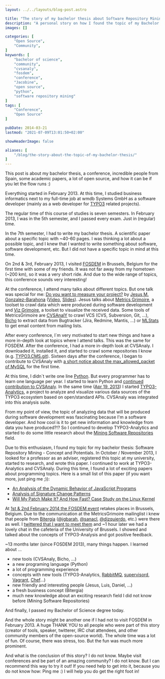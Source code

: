```yaml
---
layout: ../../layouts/blog-post.astro

title: "The story of my bachelor thesis about Software Repository Mining"
description: "A personal story on how I found the topic of my Bachelor Thesis by joining a random talk at the biggest tech and open source conference in europe."
images: []

categories: [
    "Open Source",
    "Community",
]
keywords: [
    "bachelor of science",
    "community",
    "cvsanaly",
    "fosdem",
    "conference",
    "Jacobine",
    "open source",
    "python",
    "software repository mining"
]
tags: [
    "Conference",
    "Open Source"
]

pubDate: 2014-03-21
lastmod: "2021-07-09T13:01:50+02:00"

showHeaderImage: false

aliases: [
    "/blog/the-story-about-the-topic-of-my-bachelor-thesis/"
]
---
```


This post is about my bachelor thesis, a conference, incredible people from Spain, some academic papers, a lot of open source, and how it can be if you let the flow runs :)

Everything started in February 2013.
At this time, I studied business informatics next to my full-time job at wmdb Systems GmbH as a software developer (mainly as a web developer for [TYPO3](https://typo3.org/ "TYPO3 Content Management System") related projects).

The regular time of this course of studies is seven semesters.
In February 2013, I was in the 5th semester, and I passed every exam.
Just in (regular) time.

In the 7th semester, I had to write my bachelor thesis.
A scientific paper about a specific topic with ~40-60 pages.
I was thinking a lot about a possible topic, and I knew that I wanted to write something about software, software development, etc.
But I did not have a specific topic in mind at this time.

On 2nd & 3rd, February 2013, I visited [FOSDEM](https://archive.fosdem.org/2013/ "FOSDEM Conference") in Brussels, Belgium for the first time with some of my friends.
It was not far away from my hometown (~200 km), so it was a very short ride.
And due to the wide range of topics, this conference sounds very interesting!

At the conference, I attend many talks about different topics.
But one talk was special for me: [Do you want to measure your project?](https://archive.fosdem.org/2013/schedule/event/do_you_want_to_measure_your_project/ "Do you want to measure your project? at FOSDEM") by [Jesus M. Gonzalez-Barahona](https://archive.fosdem.org/2013/schedule/speaker/jesus_m_gonzalez_barahona/ "Jesus M. Gonzalez-Barahona Speaker Profile") ([Video](https://ftp.fau.de/fosdem/2013/lightningtalks/Do_you_want_to_measure_your_project_.webm "Video of Do you want to measure your project?"), [Slides](https://speakerdeck.com/jgbarah/do-you-want-to-measure-your-project "Slides of Do you want to measure your project?")).
Jesus talks about [Metrics Grimoire](https://metricsgrimoire.github.io/ "Metrics Grimoire at GitHub"), a toolset to crawl data which were produced during software development and [Viz Grimoire](https://vizgrimoire.bitergia.org/ "Viz Grimoire at GitHub"), a toolset to visualize the received data.
Some tools of MetricsGrimoire are [CVSAnalY](https://github.com/MetricsGrimoire/CVSAnalY "CVSAnalY at GitHub") to crawl VCS (CVS, Subversion, Git, ...), [Bicho](https://github.com/MetricsGrimoire/Bicho "Bicho at GitHub") to extract data from Bugtracker (Jira, Redmine, Mantis, ...) or [MLStats](https://github.com/MetricsGrimoire/MailingListStats "MLStats at GitHub") to get email content from mailing lists.

After every conference, I`m very motivated to start new things and have a more in-depth look at topics where I attend talks.
This was the same for FOSDEM.
After the conference, I had a more in-depth look at CVSAnaly.
I downloaded it, installed it, and started to crawl some repositories I know (e.g. [TYPO3.CMS.git](https://git.typo3.org/Packages/TYPO3.CMS.git "TYPO3 Content Management System Git Repository")).
Sixteen days after the conference, I began to contribute to CVSAnaly with [a short notice about the max_allowed_packet of MySQL](https://github.com/MetricsGrimoire/CVSAnalY/commit/d69e569d2dff5fa8e98cc0f3c414071eaaf37984 "Commit Add a notice about 'max_allowed_packet' to README") for the first time.

At this time, I didn`t write one line [Python](https://www.python.org/ "Python programing language").
But every programmer has to learn one language per year.
I started to learn Python and [continued contribution to CVSAnaly](https://github.com/MetricsGrimoire/CVSAnalY/commits?author=andygrunwald "Contributions to CVSAnaly by Andy Grunwald").
In the same time ([Apr 19, 2013](https://github.com/andygrunwald/Jacobine/commit/b44dd91e359ad55478919cc94278d26fffbdde03 "Initial Commit of Jacobine by Andy Grunwald")) I started [TYPO3-Analytics](https://github.com/andygrunwald/Jacobine "TYPO3-Analytics (now Jacobine) at GitHub"), a project to analyze and visualize various data sources of the TYPO3 ecosystem based on open/standard APIs.
CVSAnaly was integrated into this analysis suite.

From my point of view, the topic of analyzing data that will be produced during software development was fascinating because I'm a software developer.
And how cool is it to get new information and knowledge from data you have produced?!? So I continued to develop TYPO3-Analytics and started to do some little research about the [Mining Software Repositories](https://en.wikipedia.org/wiki/Mining_Software_Repositories "Mining Software Repositories at Wikipedia") field.

Due to this enthusiasm, I found my topic for my bachelor thesis: Software Repository Mining - Concept and Potentials.
In October / November 2013, I looked for a professor as an adviser, registered this topic at my university, started to research, and wrote this paper.
I continued to work at TYPO3-Analytics and CVSAnaly.
During this time, I found a lot of exciting papers about programming topics.
Here is a small list of this paper (if you want more, just ping me ;)):

* [An Analysis of the Dynamic Behavior of JavaScript Programs](https://sss.cs.purdue.edu/projects/dynjs/pldi275-richards.pdf "Paper An Analysis of the Dynamic Behavior of JavaScript Programs")
* [Analysis of Signature Change Patterns](https://users.soe.ucsc.edu/~ejw/papers/kim-MSR2005.pdf "Paper Analysis of Signature Change Patterns")
* [Will My Patch Make It? And How Fast? Case Study on the Linux Kernel](https://dergipark.org.tr/tr/download/article-file/729012 "Paper Will My Patch Make It? And How Fast? Case Study on the Linux Kernel")

At [1st & 2nd February 2014 the FOSDEM event](https://fosdem.org/2014/ "FOSDEM 2014") retakes places in Brussels, Belgium.
Due to the communication at the MetricsGrimoire mailinglist i knew that people from [Bitergia](https://bitergia.com/ "Bitergia") ([@jgbarah](https://twitter.com/jgbarah/ "Jesus M Gonzalez-Barahona at twitter"), [@sanacl](https://twitter.com/sanacl "Luis Cañas-Díaz at twitter"), [@dizquierdo](https://twitter.com/dizquierdo "Daniel Izquierdo at twitter"), etc.) were there as well.
I [twittered that I want to meet them](https://twitter.com/andygrunwald/status/428850540228132864 "Contacting Bitergia via twitter") and ~1 hour later we had a lovely chat in the cafeteria of the University of Brussels.
I showed and talked about the concepts of TYPO3-Analysis and got positive feedback.

~13 months later (since FOSDEM 2013), many things happen.
I learned about ...
- new tools (CVSAnaly, Bicho, ...)
- a new programing language (Python)
- a lot of programming experience
- concepts with new tools (TYPO3-Analytics, [RabbitMQ](https://www.rabbitmq.com/ "Message queue system RabbitMQ"), [supervisord](http://supervisord.org/ "Software supervisord"), [Vagrant](https://www.vagrantup.com/ "Software Vagrant"), [Chef](https://www.chef.io/products/chef-infra "Software Chef")...)
- new friendly and interesting people (Jesus, Luis, Daniel, ...)
- a fresh business concept (Bitergia)
- much new knowledge about an exciting research field I did not know before (Mining Software Repositories)

And finally, I passed my Bachelor of Science degree today.

And the whole story might be another one if I had not to visit FOSDEM in February 2013.
A huge THANK YOU to all people who were part of this story (creator of tools, speaker, twitterer, IRC chat attendees, and other community members of the open-source world).
The whole time was a lot of fun.
Of course, there was stress, too.
But the fun was much more prominent.

And what is the conclusion of this story? I do not know.
Maybe visit conferences and be part of an amazing community? I do not know.
But I can recommend this way to try it out! If you need help to get into it, because you do not know how: Ping me :)
I will help you do get the right foot in!